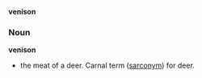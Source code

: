 '''venison'''

===Noun===
'''venison'''

* the meat of a deer.  Carnal term ([[sarconym]]) for deer.